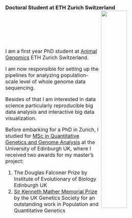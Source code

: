 ###
###
###
###
### Doctoral Student at ETH Zurich Switzerland <a href="https://www.ethz.ch/en.html"><img src="figs/eth_logo.png" width="40%" height="40%" align="right"></a>  
<br></br>
<br></br>
<br></br>
<font size="3.5">I am a first year PhD student at [Animal Genomics](http://www.ag.ethz.ch/) ETH Zurich Switzerland.  

I am now responsible for setting up the pipelines for analyzing population-scale level of whole genome data sequencing.  

Besides of that I am interested in data science particularly reproducible big data analysis and interactive big data visualization.  

Before embarking for a PhD in Zurich, I studied for [MSc in Quantitative Genetics and Genome Analysis](http://qgen.bio.ed.ac.uk/) at the University of Edinburgh UK, where I received two awards for my master's project:  

(1)  The Douglas Falconer Prize by Institute of Evolutionary of Biology Edinburgh UK  
(2)  [Sir Kenneth Mather Memorial Prize](http://www.genetics.org.uk/medals-and-prizes/sir-kenneth-mather-memorial-prize/sir-kenneth-mather-memorial-prize-2016-17/) by the UK Genetics Society for an outstanding work in Population and Quantitative Genetics  
<br></br>
 
</font>

